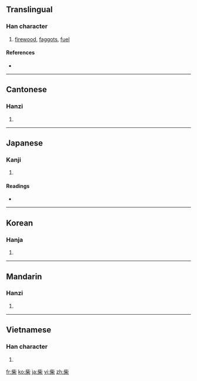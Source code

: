 {{also|茈}}
==Translingual==

===Han character===
{{Han char|rn=75|rad=木|as=05|sn=9|four=2190<sub>4</sub>|canj=卜心木 (YPD)}}

# [[firewood]], [[faggots]], [[fuel]]

====References====
* {{Han ref|kx=0521.060|dkj=14664|dj=0909.040|hdz=21197.110|uh=67F4|ud=26612|bh=AEE3|bd=44771}}

----

==Cantonese==

===Hanzi===
{{yue-hanzi|jyut=|y=chaai4}}

# {{defn|Cantonese|sort=木05}}

----

==Japanese==

===Kanji===
{{ja-kanji|grade=|rs=木05}}

# {{defn|Japanese}}

====Readings====
* {{ja-readings|on=[[さい]] (sai), [[し]] (shi)|kun=[[しば]] (shiba)}}

----

==Korean==

===Hanja===
{{ko-hanja|hangeul=[[시]], [[채]]|eumhun=|rv=si, chae|mr=si, ch'ae|y=si, chay}}

# {{defn|Korean|sort=木05}}

----

==Mandarin==

===Hanzi===
{{cmn-hanzi|pin=[[chái]] ([[chai2]])|wg=ch'ai<sup>2</sup>}}

# {{defn|Mandarin|sort=木05}}

----

==Vietnamese==

===Han character===
{{vi-hantu|[[sài]], [[thầy]], [[thài]], [[thày]], [[sầy]], [[xầy]]|rs=木05}}

# {{defn|Vietnamese|sort=木05}}

[[fr:柴]]
[[ko:柴]]
[[ja:柴]]
[[vi:柴]]
[[zh:柴]]